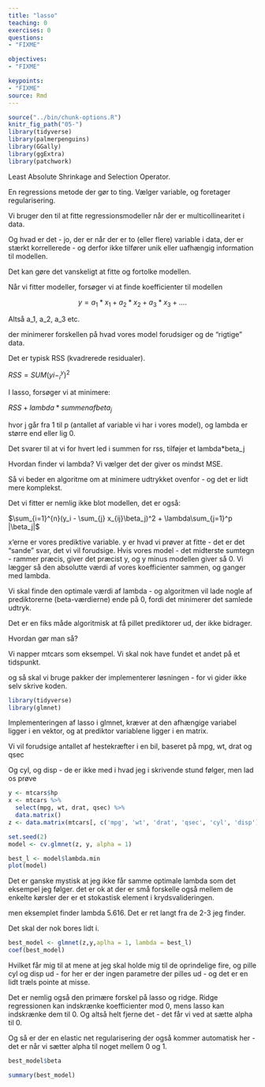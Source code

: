 ```yaml
---
title: "lasso"
teaching: 0
exercises: 0
questions: 
- "FIXME"

objectives:
- "FIXME"

keypoints:
- "FIXME"
source: Rmd
---
```


```r
source("../bin/chunk-options.R")
knitr_fig_path("05-")
library(tidyverse)
library(palmerpenguins)
library(GGally)
library(ggExtra)
library(patchwork)
```


Least Absolute Shrinkage and Selection Operator.

En regressions metode der gør to ting. Vælger variable, og foretager
regularisering.

Vi bruger den til at fitte regressionsmodeller når der er multicollinearitet i 
data.

Og hvad er det - jo, der er når der er to (eller flere) variable i data, der er 
stærkt korrellerede - og derfor ikke tilfører unik eller uafhængig information 
til modellen. 

Det kan gøre det vanskeligt at fitte og fortolke modellen.

Når vi fitter modeller, forsøger vi at finde koefficienter til modellen 

$$y = a_1*x_1 + a_2*x_2 + a_3*x_3 +....$$

Altså a_1, a_2, a_3 etc.

der minimerer forskellen på hvad vores model forudsiger og de "rigtige" data.

Det er typisk RSS (kvadrerede residualer).

$RSS = SUM(yi - ^y_i)^2$

I lasso, forsøger vi at minimere:

$RSS + lambda * summen af beta_j$

hvor j går fra 1 til p (antallet af variable vi har i vores model), og lambda
er større end eller lig 0.

Det svarer til at vi for hvert led i summen for rss, tilføjer et lambda*beta_j

Hvordan finder vi lambda? Vi vælger det der giver os mindst MSE.

Så vi beder en algoritme om at minimere udtrykket ovenfor - og det er lidt mere
komplekst.

Det vi fitter er nemlig ikke blot modellen, det er også:

$\sum_{i=1}^{n}(y_i - \sum_{j} x_{ij}\beta_j)^2 + \lambda\sum_{j=1}^p |\beta_j|$

x'erne er vores prediktive variable. y er hvad vi prøver at fitte - det er det
"sande" svar, det vi vil forudsige. Hvis vores model - det midterste sumtegn - 
rammer præcis, giver det præcist y, og y minus modellen giver så 0. 
Vi lægger så den absolutte værdi af vores koefficienter sammen, og ganger med 
lambda.

Vi skal finde den optimale værdi af lambda - og algoritmen vil lade nogle af 
prediktorerne (beta-værdierne) ende på 0, fordi det minimerer det samlede udtryk.

Det er en fiks måde algoritmisk at få pillet prediktorer ud, der ikke bidrager.

Hvordan gør man så?

Vi napper mtcars som eksempel. Vi skal nok have fundet et andet på et tidspunkt.

og så skal vi bruge pakker der implementerer løsningen - for vi gider ikke selv
skrive koden.

```r
library(tidyverse)
library(glmnet)
```

Implementeringen af lasso i glmnet, kræver at den afhængige variabel ligger i en
vektor, og at prediktor variablene ligger i en matrix.

Vi vil forudsige antallet af hestekræfter i en bil, baseret på mpg, wt, drat og
qsec

Og cyl, og disp - de er ikke med i hvad jeg i skrivende stund følger, men lad os prøve

```r
y <- mtcars$hp
x <- mtcars %>% 
  select(mpg, wt, drat, qsec) %>% 
  data.matrix()
z <- data.matrix(mtcars[, c('mpg', 'wt', 'drat', 'qsec', 'cyl', 'disp')])


```


```r
set.seed(2)
model <- cv.glmnet(z, y, alpha = 1)

best_l <- model$lambda.min
plot(model)

```
Det er ganske mystisk at jeg ikke får samme optimale lambda som det eksempel
jeg følger. det er ok at der er små forskelle også mellem de enkelte kørsler 
der er et stokastisk element i krydsvalideringen.

men eksemplet finder lambda 5.616. Det er ret langt fra de 2-3 jeg finder.

Det skal der nok bores lidt i.

```r
best_model <- glmnet(z,y,aplha = 1, lambda = best_l)
coef(best_model)
```
Hvilket får mig til at mene at jeg skal holde mig til
de oprindelige fire, og pille cyl og disp ud - for her er der ingen
parametre der pilles ud - og det er en lidt træls pointe at misse.

Det er nemlig også den primære forskel på lasso og ridge. Ridge regressionen 
kan indskrænke koefficienter mod 0, mens lasso kan indskrænke dem til 0. Og altså helt
fjerne det - det får vi ved at sætte alpha til 0.

Og så er der en elastic net regularisering der også kommer automatisk her - det er 
når vi sætter alpha til noget mellem 0 og 1.

```r

best_model$beta

```

```r
summary(best_model)
```


